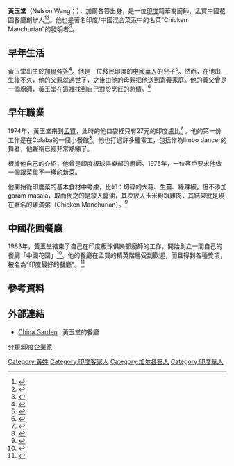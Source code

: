 '''黃玉堂'''（Nelson Wang；{{bd|1950年||}}），加爾各答出身，是一位[[印度|印度]]籍華裔廚師、孟買中國花園餐廳創辦人<ref name="Self">{{Citation|url = http://www.chinagardenindia.com/About-Nelson-Wang-Biography.aspx|publisher = China Garden Restaurant|title = Nelson Wang - The Master Chef|accessdate = 2010-04-21}}</ref><ref name="CNNGo">{{Citation|periodical = CNN Go|url = http://www.cnngo.com/mumbai/none/indian-chinese-food-598134|title = The short history of Indian Chinese food and where to breathe fire in Mumbai|date = 2010-02-11|accessdate = 2010-04-21}}</ref>。他也是著名印度/中國混合菜系中的名菜"Chicken Manchurian"的發明者<ref>{{Citation|chapter = The Chinese community of Calcutta|title = Calcutta Mosaic: Essays and Interviews on the Minority Communities of Calcutta|editor-first = Himadri|editor-last = Banerjee|pages = 131–142|first = Sipra|last = Mukherjee|first2 = Sarvani|last2 = Gooptu|isbn = 978-81-905835-5-8|publisher = Anthem Press}}</ref>。

== 早年生活 ==
黃玉堂出生於[[加尔各答|加爾各答]]<ref name="Rediff">{{Citation|title = Bulls in China Garden|first = Pritish|last = Nandy|periodical = Rediff|url = http://www.rediff.com/news/1999/oct/27nandy.htm|date = 1999-10-27|accessdate = 2010-04-21}}</ref>。他是一位移民印度的[[印度華人|中國華人]]的兒子<ref name="CNNGo">{{Citation|periodical = CNN Go|url = http://www.cnngo.com/mumbai/none/indian-chinese-food-598134|title = The short history of Indian Chinese food and where to breathe fire in Mumbai|date = 2010-02-11|accessdate = 2010-04-21}}</ref>。然而，在他出生後不久，他的父親就過世了，之後由他的母親把他送到寄養家庭。他的養父曾是一個廚師，黃玉堂在這裡找到自己對於烹飪的熱情。<ref name="Self">{{Citation|url = http://www.chinagardenindia.com/About-Nelson-Wang-Biography.aspx|publisher = China Garden Restaurant|title = Nelson Wang - The Master Chef|accessdate = 2010-04-21}}</ref>

== 早年職業 ==
1974年，黃玉堂來到[[孟买|孟買]]，此時的他口袋裡只有27元的印度盧比<ref name="DNA">{{Citation|title = Manchurian Master: On the eve of the Chinese New Year, restaurateur Nelson Wang recounts the rise and rise of 'Manchurian' and 'Chinjabi' in India|first = Ismat|last = Tahseen|date = 2008-02-05|accessdate = 2010-04-21|periodical = Daily News and Analysis|url = http://www.dnaindia.com/entertainment/report_manchurian-master_1149314}}</ref> 。他的第一份工作是在Colaba的一個小餐館<ref name="Rediff">{{Citation|title = Bulls in China Garden|first = Pritish|last = Nandy|periodical = Rediff|url = http://www.rediff.com/news/1999/oct/27nandy.htm|date = 1999-10-27|accessdate = 2010-04-21}}</ref>。他也打過許多種零工，包括作為limbo dancer的舞者，他聲稱已經非常熟練了。

根據他自己的介紹，他曾是印度板球俱樂部的廚師。1975年，一位客戶要求他做一個跟菜單不一樣的新菜。

他開始從印度菜的基本食材中考慮，比如：切碎的大蒜、生薑、綠辣椒，但不添加garam masala，取而代之的是放入醬油，其次放入玉米粉跟雞肉，其結果就是現在著名的雞滿粥（Chicken Manchurian）。<ref>{{Citation|url = http://www.thehindubusinessline.com/life/2007/05/04/stories/2007050400070200.htm|periodical = The Hindu|date = 2007-05-04|accessdate = 2010-04-21|title = Taste and disdain: A tour of the country's interesting eating habits with a roving journalist|last = Bhagat|first = Rasheeda}}</ref></div></div></div>

== 中國花園餐廳 ==
1983年，黃玉堂結束了自己在印度板球俱樂部廚師的工作，開始創立一間自己的餐廳「中國花園」<ref name="DNA">{{Citation|title = Manchurian Master: On the eve of the Chinese New Year, restaurateur Nelson Wang recounts the rise and rise of 'Manchurian' and 'Chinjabi' in India|first = Ismat|last = Tahseen|date = 2008-02-05|accessdate = 2010-04-21|periodical = Daily News and Analysis|url = http://www.dnaindia.com/entertainment/report_manchurian-master_1149314}}</ref>。他的餐廳在孟買的精英階層受到歡迎，而且得到各種獎項，被名為"印度最好的餐廳"。<ref name="Rediff">{{Citation|title = Bulls in China Garden|first = Pritish|last = Nandy|periodical = Rediff|url = http://www.rediff.com/news/1999/oct/27nandy.htm|date = 1999-10-27|accessdate = 2010-04-21}}</ref>

== 參考資料 ==
{{Reflist|2}}

== 外部連結 ==
* [http://www.chinagardenindia.com China Garden] {{Wayback|url=http://www.chinagardenindia.com/ |date=20100413233351 }}, 黃玉堂的餐廳

[[Category:黃姓|Category:黃姓]]
[[Category:印度客家人|Category:印度客家人]]
[[Category:加尔各答人|Category:加尔各答人]]
[[Category:印度華人|Category:印度華人]]
[[分類:印度企業家|分類:印度企業家]]